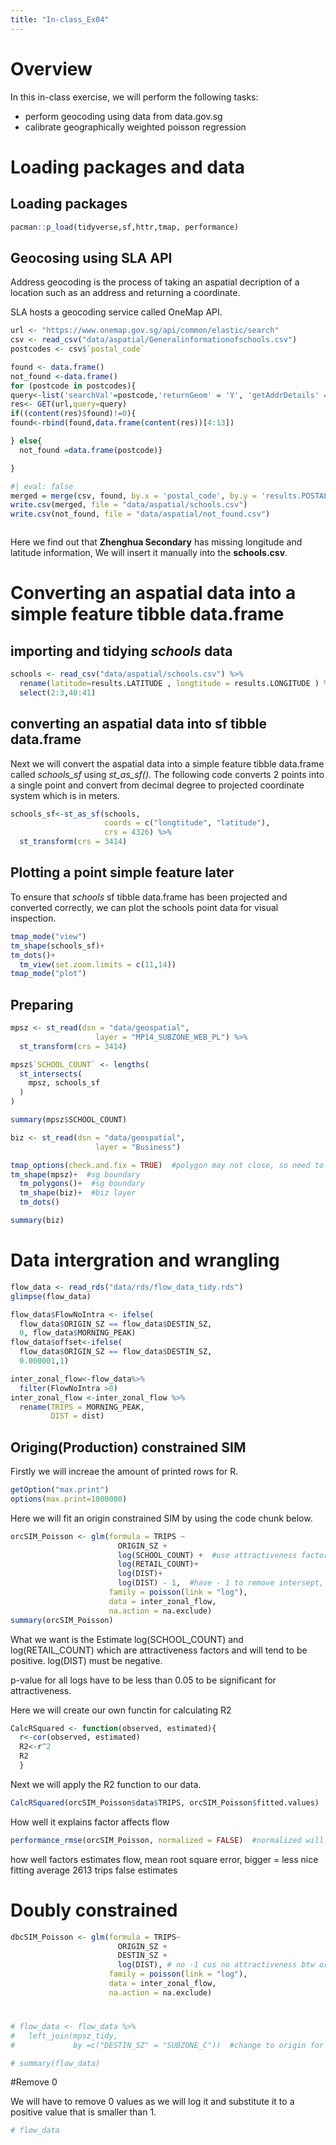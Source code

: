 ```yaml
---
title: "In-class_Ex04"
---
```


# Overview

In this in-class exercise, we will perform the following tasks:

-   perform geocoding using data from data.gov.sg
-   calibrate geographically weighted poisson regression

# Loading packages and data

## Loading packages

```r
pacman::p_load(tidyverse,sf,httr,tmap, performance)
```

## Geocosing using SLA API
Address geocoding is the process of taking an aspatial decription of a location such as an address and returning a coordinate.

SLA hosts a geocoding service called OneMap API. 



```r

url <- "https://www.onemap.gov.sg/api/common/elastic/search"
csv <- read_csv("data/aspatial/Generalinformationofschools.csv")
postcodes <- csv$`postal_code`

found <- data.frame()
not_found <-data.frame()
for (postcode in postcodes){
query<-list('searchVal'=postcode,'returnGeom' = 'Y', 'getAddrDetails' = 'Y', 'pageNum' = '1')
res<- GET(url,query=query)
if((content(res)$found)!=0){
found<-rbind(found,data.frame(content(res))[4:13])

} else{
  not_found =data.frame(postcode)}

}
```

```r
#| eval: false
merged = merge(csv, found, by.x = 'postal_code', by.y = 'results.POSTAL', all = TRUE)
write.csv(merged, file = "data/aspatial/schools.csv")
write.csv(not_found, file = "data/aspatial/not_found.csv")



```

Here we find out that **Zhenghua Secondary** has missing longitude and latitude information, We will insert it manually into the **schools.csv**.

# Converting an aspatial data into a simple feature tibble data.frame

## importing and tidying *schools* data
```r
schools <- read_csv("data/aspatial/schools.csv") %>%
  rename(latitude=results.LATITUDE , longtitude = results.LONGITUDE ) %>%
  select(2:3,40:41)

```
## converting an aspatial data into sf tibble data.frame
Next we will convert the aspatial data into a simple feature tibble data.frame called *schools_sf* using *st_as_sf()*. The following code converts 2 points into a single point and convert from decimal degree to projected coordinate system which is in meters.

```r
schools_sf<-st_as_sf(schools,
                     coords = c("longtitude", "latitude"),
                     crs = 4326) %>%
  st_transform(crs = 3414)
```

## Plotting a point simple feature later
To ensure that *schools* sf tibble data.frame has been projected and converted correctly, we can plot the schools point data for visual inspection.

```r

tmap_mode("view")
tm_shape(schools_sf)+
tm_dots()+
  tm_view(set.zoom.limits = c(11,14))
tmap_mode("plot")
```

## Preparing

```r
mpsz <- st_read(dsn = "data/geospatial",
                   layer = "MP14_SUBZONE_WEB_PL") %>%
  st_transform(crs = 3414)
```

```r
mpsz$`SCHOOL_COUNT` <- lengths(
  st_intersects(
    mpsz, schools_sf
  )
)
```

```R
summary(mpsz$SCHOOL_COUNT)
```

```r
biz <- st_read(dsn = "data/geospatial",
                   layer = "Business")
```

```r
tmap_options(check.and.fix = TRUE)  #polygon may not close, so need to auto close
tm_shape(mpsz)+  #sg boundary
  tm_polygons()+  #sg boundary
  tm_shape(biz)+  #biz layer
  tm_dots()
```


```r
summary(biz)
```

# Data intergration and wrangling

```r
flow_data <- read_rds("data/rds/flow_data_tidy.rds")
glimpse(flow_data)
```

```r
flow_data$FlowNoIntra <- ifelse(
  flow_data$ORIGIN_SZ == flow_data$DESTIN_SZ,
  0, flow_data$MORNING_PEAK)
flow_data$offset<-ifelse(
  flow_data$ORIGIN_SZ == flow_data$DESTIN_SZ,
  0.000001,1)

inter_zonal_flow<-flow_data%>%
  filter(FlowNoIntra >0)
inter_zonal_flow <-inter_zonal_flow %>%
  rename(TRIPS = MORNING_PEAK,
         DIST = dist)
```



## Origing(Production) constrained SIM

Firstly we will increae the amount of printed rows for R.
```r
getOption("max.print")
options(max.print=1000000)
```
Here we will fit an origin constrained SIM by using the code chunk below.

```r
orcSIM_Poisson <- glm(formula = TRIPS ~
                        ORIGIN_SZ + 
                        log(SCHOOL_COUNT) +  #use attractiveness factors
                        log(RETAIL_COUNT)+
                        log(DIST)+
                        log(DIST) - 1,  #have - 1 to remove intersept, already constrain to origin
                      family = poisson(link = "log"),
                      data = inter_zonal_flow,
                      na.action = na.exclude)
summary(orcSIM_Poisson)

```
What we want is the Estimate log(SCHOOL_COUNT) and log(RETAIL_COUNT) which are attractiveness factors and will tend to be positive. 
log(DIST) must be negative.

p-value for all logs have to be less than 0.05 to be significant for attractiveness.

Here we will create our own functin for calculating R2

```r
CalcRSquared <- function(observed, estimated){
  r<-cor(observed, estimated)
  R2<-r^2
  R2
  }

```

Next we will apply the R2 function to our data.
```r
CalcRSquared(orcSIM_Poisson$data$TRIPS, orcSIM_Poisson$fitted.values)

```
How well it explains factor affects flow
```r
performance_rmse(orcSIM_Poisson, normalized = FALSE)  #normalized will set mean to 0 like a z distrib
```
how well factors estimates flow, mean root square error, bigger = less nice fitting
average 2613 trips false estimates

# Doubly constrained

```r
dbcSIM_Poisson <- glm(formula = TRIPS~
                        ORIGIN_SZ + 
                        DESTIN_SZ + 
                        log(DIST), # no -1 cus no attractiveness btw origin and des
                      family = poisson(link = "log"),
                      data = inter_zonal_flow,
                      na.action = na.exclude)

```

# 

```r
# flow_data <- flow_data %>%
#   left_join(mpsz_tidy,
#             by =c("DESTIN_SZ" = "SUBZONE_C"))  #change to origin for propulsion, else destination will have attractiveness
```

```r
# summary(flow_data)
```


#Remove 0

We will have to remove 0 values as we will log it and substitute it to a positive value that is smaller than 1.
```r
# flow_data

```